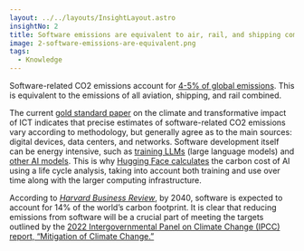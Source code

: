 ```yaml
---
layout: ../../layouts/InsightLayout.astro
insightNo: 2
title: Software emissions are equivalent to air, rail, and shipping combined
image: 2-software-emissions-are-equivalent.png
tags:
  - Knowledge
---
```


Software-related CO2 emissions account for [4-5% of global emissions](https://www.cell.com/patterns/pdfExtended/S2666-3899(21)00188-4). This is equivalent to the emissions of all aviation, shipping, and rail combined.

The current [gold standard paper](https://www.cell.com/patterns/pdfExtended/S2666-3899(21)00188-4) on the climate and transformative impact of ICT indicates that precise estimates of software-related CO2 emissions vary according to methodology, but generally agree as to the main sources: digital devices, data centers, and networks. Software development itself can be energy intensive, such as [training LLMs](https://dl.acm.org/doi/10.1145/3442188.3445922) (large language models) and [other AI models](https://hai.stanford.edu/news/ais-carbon-footprint-problem). This is why [Hugging Face calculates](https://www.technologyreview.com/2022/11/14/1063192/were-getting-a-better-idea-of-ais-true-carbon-footprint/) the carbon cost of AI using a life cycle analysis, taking into account both training and use over time along with the larger computing infrastructure.

According to _[Harvard Business Review](https://hbr.org/2020/09/how-green-is-your-software)_, by 2040, software is expected to account for 14% of the world’s carbon footprint. It is clear that reducing emissions from software will be a crucial part of meeting the targets outlined by the [2022 Intergovernmental Panel on Climate Change (IPCC) report, “Mitigation of Climate Change.”](https://www.ipcc.ch/report/sixth-assessment-report-working-group-3/)
